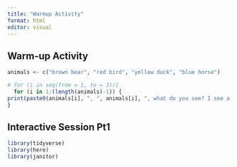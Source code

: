 ```yaml
---
title: "Warmup Activity"
format: html
editor: visual
---
```


## Warm-up Activity

```r
animals <- c("brown bear", "red bird", "yellow duck", "blue horse")

# for (i in seq(from = 1, to = 3)){
  for (i in 1:(length(animals)-1)) {
print(paste0(animals[i], ", ", animals[i], ", what do you see? I see a ", animals[i+1], " looking at me."))
}
```

## Interactive Session Pt1

```r
library(tidyverse)
library(here)
library(janitor)

```
